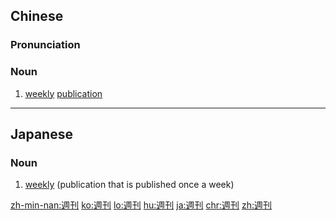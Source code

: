 {{also|周刊}}
==Chinese==
{{zh-forms|s=周刊|t2=周刊}}

===Pronunciation===
{{zh-pron
|m=zhōukān
|c=zau1 hon1,zau1 hon2
|h=pfs=chû-khân
|mn=chiu-khan
|cat=n
}}

===Noun===
{{zh-noun}}

# [[weekly]] [[publication]] {{zh-mw|本}}

----

==Japanese==
{{ja-kanjitab|しゅう|かん|yomi=on}}

===Noun===
{{ja-noun|しゅうかん}}

# [[weekly]] (publication that is published once a week)

[[zh-min-nan:週刊]]
[[ko:週刊]]
[[lo:週刊]]
[[hu:週刊]]
[[ja:週刊]]
[[chr:週刊]]
[[zh:週刊]]